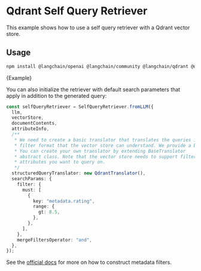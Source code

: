 # Qdrant Self Query Retriever

This example shows how to use a self query retriever with a Qdrant vector store.

## Usage


<IntegrationInstallTooltip></IntegrationInstallTooltip>

```bash npm2yarn
npm install @langchain/openai @langchain/community @langchain/qdrant @qdrant/js-client-rest
```


<CodeBlock language="typescript">{Example}</CodeBlock>

You can also initialize the retriever with default search parameters that apply in
addition to the generated query:

```typescript
const selfQueryRetriever = SelfQueryRetriever.fromLLM({
  llm,
  vectorStore,
  documentContents,
  attributeInfo,
  /**
   * We need to create a basic translator that translates the queries into a
   * filter format that the vector store can understand. We provide a basic translator here.
   * You can create your own translator by extending BaseTranslator
   * abstract class. Note that the vector store needs to support filtering on the metadata
   * attributes you want to query on.
   */
  structuredQueryTranslator: new QdrantTranslator(),
  searchParams: {
    filter: {
      must: [
        {
          key: "metadata.rating",
          range: {
            gt: 8.5,
          },
        },
      ],
    },
    mergeFiltersOperator: "and",
  },
});
```

See the [official docs](https://qdrant.tech/documentation/concepts/filtering/) for more on how to construct metadata filters.
